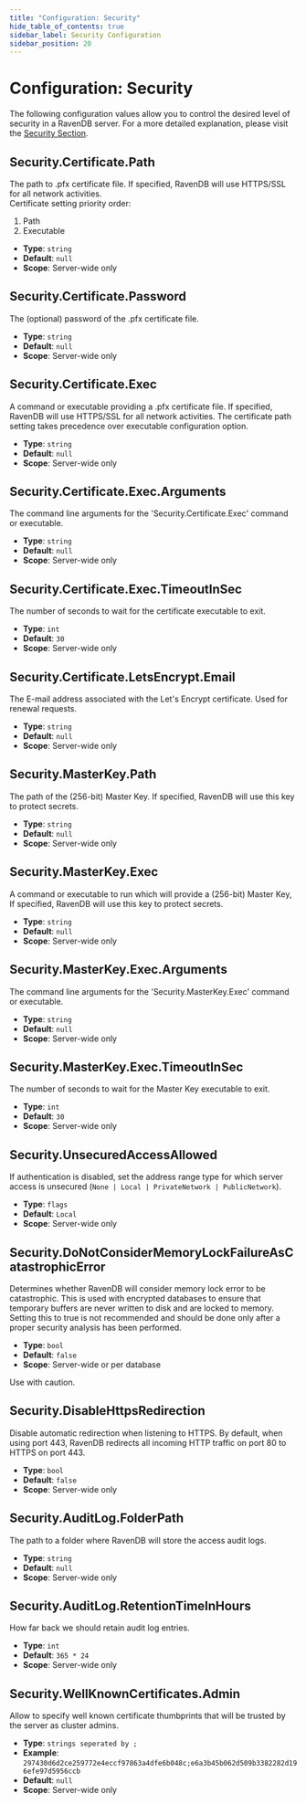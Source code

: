 ```yaml
---
title: "Configuration: Security"
hide_table_of_contents: true
sidebar_label: Security Configuration
sidebar_position: 20
---
```



# Configuration: Security

The following configuration values allow you to control the desired level of security in a RavenDB server. For a more detailed explanation, please visit the [Security Section](../security/overview.mdx).

## Security.Certificate.Path

The path to .pfx certificate file. If specified, RavenDB will use HTTPS/SSL for all network activities.   
Certificate setting priority order:   
1. Path   
2. Executable   

- **Type**: `string`
- **Default**: `null`
- **Scope**: Server-wide only



## Security.Certificate.Password

The (optional) password of the .pfx certificate file.

- **Type**: `string`
- **Default**: `null`
- **Scope**: Server-wide only



## Security.Certificate.Exec

A command or executable providing a .pfx certificate file. If specified, RavenDB will use HTTPS/SSL for all network activities. The certificate path setting takes precedence over executable configuration option.

- **Type**: `string`
- **Default**: `null`
- **Scope**: Server-wide only



## Security.Certificate.Exec.Arguments

The command line arguments for the 'Security.Certificate.Exec' command or executable.

- **Type**: `string`
- **Default**: `null`
- **Scope**: Server-wide only



## Security.Certificate.Exec.TimeoutInSec

The number of seconds to wait for the certificate executable to exit.

- **Type**: `int`
- **Default**: `30`
- **Scope**: Server-wide only



## Security.Certificate.LetsEncrypt.Email

The E-mail address associated with the Let's Encrypt certificate. Used for renewal requests.

- **Type**: `string`
- **Default**: `null`
- **Scope**: Server-wide only



## Security.MasterKey.Path

The path of the (256-bit) Master Key. If specified, RavenDB will use this key to protect secrets.

- **Type**: `string`
- **Default**: `null`
- **Scope**: Server-wide only



## Security.MasterKey.Exec

A command or executable to run which will provide a (256-bit) Master Key, If specified, RavenDB will use this key to protect secrets.

- **Type**: `string`
- **Default**: `null`
- **Scope**: Server-wide only



## Security.MasterKey.Exec.Arguments

The command line arguments for the 'Security.MasterKey.Exec' command or executable. 

- **Type**: `string`
- **Default**: `null`
- **Scope**: Server-wide only



## Security.MasterKey.Exec.TimeoutInSec

The number of seconds to wait for the Master Key executable to exit.

- **Type**: `int`
- **Default**: `30`
- **Scope**: Server-wide only



## Security.UnsecuredAccessAllowed

If authentication is disabled, set the address range type for which server access is unsecured (`None | Local | PrivateNetwork | PublicNetwork`).

- **Type**: `flags`
- **Default**: `Local`
- **Scope**: Server-wide only



## Security.DoNotConsiderMemoryLockFailureAsCatastrophicError

Determines whether RavenDB will consider memory lock error to be catastrophic. This is used with encrypted databases to ensure that temporary buffers are never written to disk and are locked to memory. Setting this to true is not recommended and should be done only after a proper security analysis has been performed.

- **Type**: `bool`
- **Default**: `false`
- **Scope**: Server-wide or per database

<Admonition type="warning" title="">
Use with caution.
</Admonition>



## Security.DisableHttpsRedirection

Disable automatic redirection when listening to HTTPS. By default, when using port 443, RavenDB redirects all incoming HTTP traffic on port 80 to HTTPS on port 443.

- **Type**: `bool`
- **Default**: `false`
- **Scope**: Server-wide only



## Security.AuditLog.FolderPath

The path to a folder where RavenDB will store the access audit logs.

- **Type**: `string`
- **Default**: `null`
- **Scope**: Server-wide only



## Security.AuditLog.RetentionTimeInHours

How far back we should retain audit log entries.

- **Type**: `int`
- **Default**: `365 * 24`
- **Scope**: Server-wide only



## Security.WellKnownCertificates.Admin

Allow to specify well known certificate thumbprints that will be trusted by the server as cluster admins.

- **Type**: `strings seperated by ;`
- **Example**: `297430d6d2ce259772e4eccf97863a4dfe6b048c;e6a3b45b062d509b3382282d196efe97d5956ccb`
- **Default**: `null`
- **Scope**: Server-wide only



